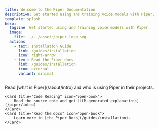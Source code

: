 ```yaml
---
title: Welcome to the Piper Documentation
description: Get started using and training voice models with Piper.
template: splash
hero:
  tagline: Get started using and training voice models with Piper.
  image:
    file: ../../assets/piper-logo.svg
  actions:
    - text: Installation Guide
      link: /guides/installation
      icon: right-arrow
    - text: Read the Piper docs
      link: /guides/installation
      icon: external
      variant: minimal
---
```



<CardGrid stagger>
	<Card title="About Piper" icon="open-book">
		Read [what is Piper](/about/intro) and who is using Piper in their projects.
	</Card>

	<Card title="Code Reading" icon="open-book">
		Read the source code and get [LLM-generated explanations](/piper/intro)
	</Card>
	<Card title="Read the docs" icon="open-book">
		Learn more in [the Piper Docs](/guides/installation).
	</Card>
</CardGrid>
